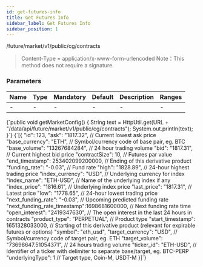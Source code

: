 ```yaml
---
id: get-futures-info
title: Get Futures Info
sidebar_label: Get Futures Info
sidebar_position: 1
---
```


/future/market/v1/public/cg/contracts

> Content-Type = application/x-www-form-urlencoded Note：This method does not require a signature.

### Parameters

| Name | Type | Mandatory | Default | Description | Ranges |
| ---- | ---- | --------- | ------- | ----------- | ------ |
| -    | -    | -         | -       | -           | -      |


<CodeBlock language="java" title="Java">
  {`public void getMarketConfig() {
    String text = HttpUtil.get(URL + "/data/api/future/market/v1/public/cg/contracts");
    System.out.println(text);
}`}
</CodeBlock>

<CodeBlock language="json" title="Response">
  {`[{
  "id": 123,
  "ask": "1817.32",                 // Current lowest ask price
  "base_currency": "ETH",           // Symbol/currency code of base pair, eg. BTC
  "base_volume": "13267684284",     // 24 hour trading volume
  "bid": "1817.31",                 // Current highest bid price
  "contractSize": 10,               // Futures par value
  "end_timestamp": 253402099200000, // Ending of this derivative product
  "funding_rate": "-0.03",          // Fund rate
  "high": "1828.89",                // 24-hour highest trading price
  "index_currency": "USD",          // Underlying currency for index
  "index_name": "ETH-USD",          // Name of the underlying index if any
  "index_price": "1816.61",         // Underlying index price
  "last_price": "1817.31",          // Latest price
  "low": "1778.65",                 // 24-hour lowest trading price
  "next_funding_rate": "-0.03",     // Upcoming predicted funding rate
  "next_funding_rate_timestamp":1698681600000,  // Next funding rate time
  "open_interest": "2419347630",    // The open interest in the last 24 hours in contracts
  "product_type": "PERPETUAL",      // Product type
  "start_timestamp": 1651328033000, // Starting of this derivative product (relevant for expirable futures or options)
  "symbol": "eth_usd",
  "target_currency": "USD",         // Symbol/currency code of target pair, eg. ETH
  "target_volume": "73698647.51054371",  // 24 hours trading volume
  "ticker_id": "ETH-USD",           // Identifier of a ticker with delimiter to separate base/target, eg. BTC-PERP
  "underlyingType": 1               // Target type, Coin-M, USDT-M
}]`}
</CodeBlock>
